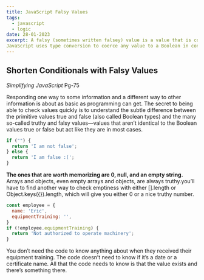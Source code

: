 ```yaml
---
title: JavaScript Falsy Values 
tags:
  - javascript
  - logic
date: 28-01-2023
excerpt: A falsy (sometimes written falsey) value is a value that is considered false when encountered in a Boolean context.
JavaScript uses type conversion to coerce any value to a Boolean in contexts that require it, such as conditionals and loops.
---
```


## Shorten Conditionals with Falsy Values
_Simplifying JavaScript_ Pg-75

Responding one way to some information and a different way to other information is about as basic as programming can get.
The secret to being able to check values quickly is to understand the subtle difference between the primitive values true and false (also called Boolean types) and the many so-called truthy and falsy values—values that aren’t identical
to the Boolean values true or false but act like they are in most cases.

```js
if ("") {
  return 'I am not false';
} else {
  return 'I am false :(';
}
```

**The ones that are worth memorizing are 0, null, and an empty string.**
Arrays and objects, even empty arrays and objects, are always truthy.you’ll have to find another way to check emptiness with either [].length or Object.keys({}).length, which will give you either 0 or a nice truthy number.

```js
const employee = {
  name: 'Eric',
  equipmentTraining: '',
}
if (!employee.equipmentTraining) {
  return 'Not authorized to operate machinery';
}
```
You don’t need the code to know anything about when they received their equipment training. The code doesn’t need to know if it’s a date or a certificate name. All that the code needs to know is that the value exists and there’s something there.


